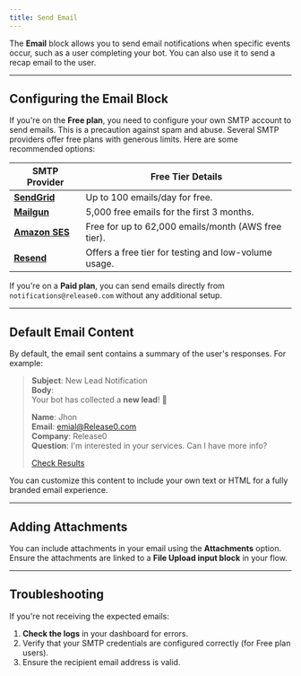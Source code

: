```yaml
---
title: Send Email
---
```

The **Email** block allows you to send email notifications when specific events occur, such as a user completing your bot. You can also use it to send a recap email to the user.

---

## Configuring the Email Block

If you're on the **Free plan**, you need to configure your own SMTP account to send emails. This is a precaution against spam and abuse. Several SMTP providers offer free plans with generous limits. Here are some recommended options:

| **SMTP Provider** | **Free Tier Details**                                  |
|--------------------|-------------------------------------------------------|
| [**SendGrid**](https://sendgrid.com/)       | Up to 100 emails/day for free.                        |
| [**Mailgun**](https://www.mailgun.com/)     | 5,000 free emails for the first 3 months.             |
| [**Amazon SES**](https://aws.amazon.com/ses/) | Free for up to 62,000 emails/month (AWS free tier).   |
| [**Resend**](https://resend.com/)           | Offers a free tier for testing and low-volume usage.  |

If you're on a **Paid plan**, you can send emails directly from `notifications@release0.com` without any additional setup.

---

## Default Email Content

By default, the email sent contains a summary of the user's responses. For example:

> **Subject**: New Lead Notification  
> **Body**:  
> Your bot has collected a **new lead**! 🎉  
>  
> **Name**: Jhon  
> **Email**: emial@Release0.com  
> **Company**: Release0  
> **Question**: I'm interested in your services. Can I have more info?  
>  
> [Check Results](#)

You can customize this content to include your own text or HTML for a fully branded email experience.

---

## Adding Attachments

You can include attachments in your email using the **Attachments** option. Ensure the attachments are linked to a **File Upload input block** in your flow.

---

## Troubleshooting

If you're not receiving the expected emails:
1. **Check the logs** in your dashboard for errors.
2. Verify that your SMTP credentials are configured correctly (for Free plan users).
3. Ensure the recipient email address is valid.

